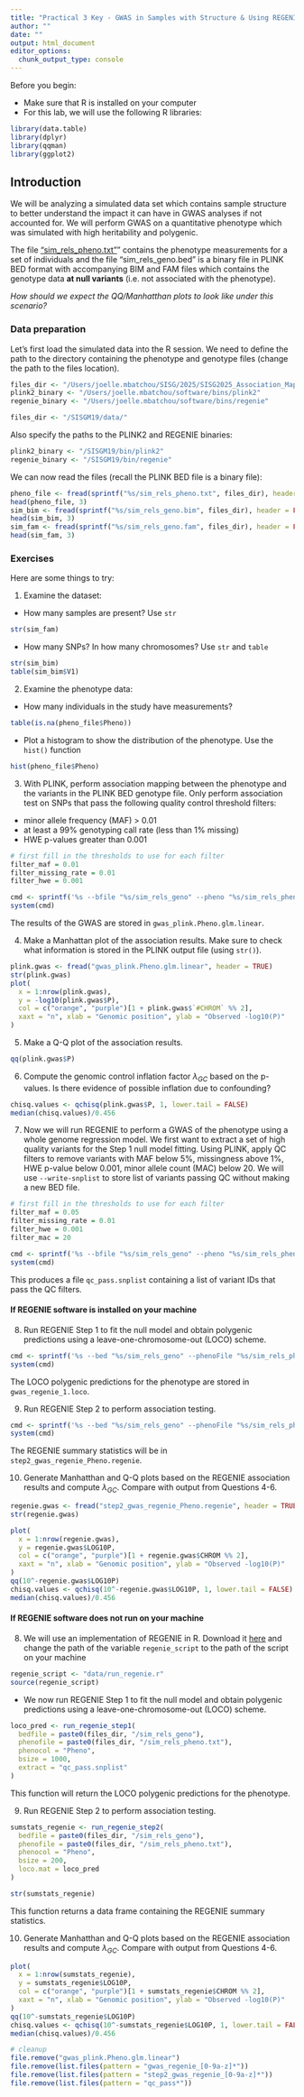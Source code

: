```yaml
---
title: "Practical 3 Key - GWAS in Samples with Structure & Using REGENIE"
author: ""
date: ""
output: html_document
editor_options:
  chunk_output_type: console
---
```

Before you begin:

* Make sure that R is installed on your computer
* For this lab, we will use the following R libraries:
```r
library(data.table)
library(dplyr)
library(qqman)
library(ggplot2)
```



## Introduction
We will be analyzing a simulated data set which contains sample structure to better understand the impact it can have in GWAS analyses if not accounted for. 
We will perform GWAS on a quantitative phenotype which was simulated with high heritability and polygenic.

The file ["sim_rels_pheno.txt"](https://github.com/joellembatchou/SISG2025_Association_Mapping/tree/master/data)” contains the phenotype measurements for a set of individuals and the file "sim_rels_geno.bed" is a binary file in PLINK BED format with accompanying BIM and FAM files which contains the genotype data **at null variants** (i.e. not associated with the phenotype).  

*How should we expect the QQ/Manhatthan plots to look like under this scenario?*

### Data preparation
Let’s first load the simulated data into the R session. We need to define the path to the directory containing the phenotype and genotype files (change the path to the files location).
```r
files_dir <- "/Users/joelle.mbatchou/SISG/2025/SISG2025_Association_Mapping/data/" 
plink2_binary <- "/Users/joelle.mbatchou/software/bins/plink2" 
regenie_binary <- "/Users/joelle.mbatchou/software/bins/regenie"
```

```r
files_dir <- "/SISGM19/data/" 
```

Also specify the paths to the PLINK2 and REGENIE binaries:
```r
plink2_binary <- "/SISGM19/bin/plink2" 
regenie_binary <- "/SISGM19/bin/regenie" 
```

We can now read the files (recall the PLINK BED file is a binary file):
```r
pheno_file <- fread(sprintf("%s/sim_rels_pheno.txt", files_dir), header = TRUE) 
head(pheno_file, 3)
sim_bim <- fread(sprintf("%s/sim_rels_geno.bim", files_dir), header = FALSE)
head(sim_bim, 3)
sim_fam <- fread(sprintf("%s/sim_rels_geno.fam", files_dir), header = FALSE)
head(sim_fam, 3)
```

### Exercises
Here are some things to try:

1. Examine the dataset:
* How many samples are present? Use `str`
```r
str(sim_fam)
```
* How many SNPs? In how many chromosomes? Use `str` and `table`
```r
str(sim_bim)
table(sim_bim$V1)
```

2. Examine the phenotype data:
  * How many individuals in the study have measurements?
```r
table(is.na(pheno_file$Pheno))
```
  * Plot a histogram to show the distribution of the phenotype. Use the `hist()` function
```r
hist(pheno_file$Pheno)
```

3. With PLINK, perform association mapping between the phenotype and the variants in the PLINK BED genotype file. Only perform association test on SNPs that pass the following quality control threshold filters:

* minor allele frequency (MAF) > 0.01
* at least a 99% genotyping call rate (less than 1% missing)
* HWE p-values greater than 0.001

```r
# first fill in the thresholds to use for each filter
filter_maf = 0.01
filter_missing_rate = 0.01
filter_hwe = 0.001

cmd <- sprintf('%s --bfile "%s/sim_rels_geno" --pheno "%s/sim_rels_pheno.txt" --pheno-name Pheno --maf %g --geno %g --hwe %g --glm allow-no-covars --out gwas_plink', plink2_binary, files_dir, files_dir, filter_maf, filter_missing_rate, filter_hwe)
system(cmd)
```
The results of the GWAS are stored in `gwas_plink.Pheno.glm.linear`.


4. Make a Manhattan plot of the association results. Make sure to check what information is stored in the PLINK output file (using `str()`).
```r
plink.gwas <- fread("gwas_plink.Pheno.glm.linear", header = TRUE)
str(plink.gwas)
plot(
  x = 1:nrow(plink.gwas),
  y = -log10(plink.gwas$P),
  col = c("orange", "purple")[1 + plink.gwas$`#CHROM` %% 2],
  xaxt = "n", xlab = "Genomic position", ylab = "Observed -log10(P)"
)
```

5. Make a Q-Q plot of the association results.
```r
qq(plink.gwas$P)
```

6. Compute the genomic control inflation factor $\lambda_{GC}$ based on the p-values. Is there evidence of possible inflation due to confounding?
```r
chisq.values <- qchisq(plink.gwas$P, 1, lower.tail = FALSE)
median(chisq.values)/0.456
```

7. Now we will run REGENIE to perform a GWAS of the phenotype using a whole genome regression model. We first want to extract a set of high quality variants for the Step 1 null model fitting. Using PLINK, apply QC filters to remove variants with MAF below 5%, missingness above 1%, HWE p-value below 0.001, minor allele count (MAC) below 20. 
We will use `--write-snplist` to store list of variants passing QC without making a new BED file.
```r
# first fill in the thresholds to use for each filter
filter_maf = 0.05
filter_missing_rate = 0.01
filter_hwe = 0.001
filter_mac = 20

cmd <- sprintf('%s --bfile "%s/sim_rels_geno" --pheno "%s/sim_rels_pheno.txt" --pheno-name Pheno --maf %g --geno %g --hwe %g --mac %g --write-snplist --out qc_pass', plink2_binary, files_dir, files_dir, filter_maf, filter_missing_rate, filter_hwe, filter_mac)
system(cmd)
```
This produces a file `qc_pass.snplist` containing a list of variant IDs that pass the QC filters.

#### If REGENIE software is installed on your machine
8. Run REGENIE Step 1 to fit the null model and obtain polygenic predictions using a leave-one-chromosome-out (LOCO) scheme. 
```r
cmd <- sprintf('%s --bed "%s/sim_rels_geno" --phenoFile "%s/sim_rels_pheno.txt" --phenoCol Pheno --qt --step 1 --loocv --bsize 1000 --extract qc_pass.snplist --out gwas_regenie', regenie_binary, files_dir, files_dir)
system(cmd)
```
The LOCO polygenic predictions for the phenotype are stored in `gwas_regenie_1.loco`.

9. Run REGENIE Step 2 to perform association testing.
```r
cmd <- sprintf('%s --bed "%s/sim_rels_geno" --phenoFile "%s/sim_rels_pheno.txt" --phenoCol Pheno --qt --step 2 --bsize 400 --pred gwas_regenie_pred.list --out step2_gwas_regenie', regenie_binary, files_dir, files_dir)
system(cmd)
```  
The REGENIE summary statistics will be in `step2_gwas_regenie_Pheno.regenie`.

10. Generate Manhatthan and Q-Q plots based on the REGENIE association results and compute $\lambda_{GC}$. Compare with output from Questions 4-6.
```r
regenie.gwas <- fread("step2_gwas_regenie_Pheno.regenie", header = TRUE)
str(regenie.gwas)

plot(
  x = 1:nrow(regenie.gwas),
  y = regenie.gwas$LOG10P,
  col = c("orange", "purple")[1 + regenie.gwas$CHROM %% 2],
  xaxt = "n", xlab = "Genomic position", ylab = "Observed -log10(P)"
)
qq(10^-regenie.gwas$LOG10P)
chisq.values <- qchisq(10^-regenie.gwas$LOG10P, 1, lower.tail = FALSE)
median(chisq.values)/0.456
```

#### If REGENIE software does not run on your machine
8. We will use an implementation of REGENIE in R. Download it [here](https://gatech.box.com/s/k7yk3tpqlekuc7zh6xquyjh9vbvumcx7) and change the path of the variable `regenie_script` to the path of the script on your machine
```r
regenie_script <- "data/run_regenie.r"
source(regenie_script)
```

* We now run REGENIE Step 1 to fit the null model and obtain polygenic predictions using a leave-one-chromosome-out (LOCO) scheme.
```r
loco_pred <- run_regenie_step1(
  bedfile = paste0(files_dir, "/sim_rels_geno"),
  phenofile = paste0(files_dir, "/sim_rels_pheno.txt"),
  phenocol = "Pheno",
  bsize = 1000,
  extract = "qc_pass.snplist"
) 
```
This function will return the LOCO polygenic predictions for the phenotype.

9. Run REGENIE Step 2 to perform association testing.
```r
sumstats_regenie <- run_regenie_step2(
  bedfile = paste0(files_dir, "/sim_rels_geno"),
  phenofile = paste0(files_dir, "/sim_rels_pheno.txt"),
  phenocol = "Pheno",
  bsize = 200,
  loco.mat = loco_pred
) 

str(sumstats_regenie)
```
This function returns a data frame containing the REGENIE summary statistics.

10. Generate Manhatthan and Q-Q plots based on the REGENIE association results and compute $\lambda_{GC}$. Compare with output from Questions 4-6.
```r
plot(
  x = 1:nrow(sumstats_regenie),
  y = sumstats_regenie$LOG10P,
  col = c("orange", "purple")[1 + sumstats_regenie$CHROM %% 2],
  xaxt = "n", xlab = "Genomic position", ylab = "Observed -log10(P)"
)
qq(10^-sumstats_regenie$LOG10P)
chisq.values <- qchisq(10^-sumstats_regenie$LOG10P, 1, lower.tail = FALSE)
median(chisq.values)/0.456
```


```r
# cleanup
file.remove("gwas_plink.Pheno.glm.linear")
file.remove(list.files(pattern = "gwas_regenie_[0-9a-z]*"))
file.remove(list.files(pattern = "step2_gwas_regenie_[0-9a-z]*"))
file.remove(list.files(pattern = "qc_pass*"))
```